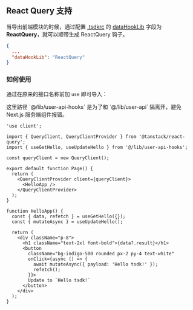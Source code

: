 
## React Query 支持

当导出前端模块的时候，通过配置 [.tsdkrc](./.tsdkrc) 的 [dataHookLib](./tsdkrc#datahooklib) 字段为 **ReactQuery**，就可以顺带生成 ReactQuery 钩子。

```json filename=".tsdkrc" {3}
{
  ...
  "dataHookLib": "ReactQuery"
}
```

### 如何使用

通过在原来的接口名称前加 `use` 即可导入：

<Callout>
  这里路径 `@/lib/user-api-hooks` 是为了和 `@/lib/user-api` 隔离开，避免 Next.js 服务端组件报错。
</Callout>

```tsx
'use client';

import { QueryClient, QueryClientProvider } from '@tanstack/react-query';
import { useGetHello, useUpdateHello } from '@/lib/user-api-hooks';

const queryClient = new QueryClient();

export default function Page() {
  return (
    <QueryClientProvider client={queryClient}>
      <HelloApp />
    </QueryClientProvider>
  );
}

function HelloApp() {
  const { data, refetch } = useGetHello({});
  const { mutateAsync } = useUpdateHello();

  return (
    <div className="p-8">
      <h1 className="text-2xl font-bold">{data?.result}</h1>
      <button
        className="bg-indigo-500 rounded px-2 py-4 text-white"
        onClick={async () => {
          await mutateAsync({ payload: 'Hello tsdk!' });
          refetch();
        }}>
        Update to `Hello tsdk!`
      </button>
    </div>
  );
}
```
